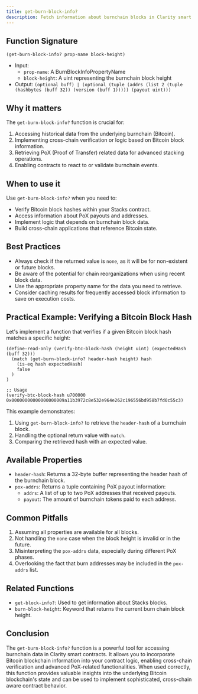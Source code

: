 ```yaml
---
title: get-burn-block-info?
description: Fetch information about burnchain blocks in Clarity smart contracts.
---
```


## Function Signature

```clarity
(get-burn-block-info? prop-name block-height)
```

- Input: 
  - `prop-name`: A BurnBlockInfoPropertyName
  - `block-height`: A uint representing the burnchain block height
- Output: `(optional buff) | (optional (tuple (addrs (list 2 (tuple (hashbytes (buff 32)) (version (buff 1))))) (payout uint)))`

## Why it matters

The `get-burn-block-info?` function is crucial for:

1. Accessing historical data from the underlying burnchain (Bitcoin).
2. Implementing cross-chain verification or logic based on Bitcoin block information.
3. Retrieving PoX (Proof of Transfer) related data for advanced stacking operations.
4. Enabling contracts to react to or validate burnchain events.

## When to use it

Use `get-burn-block-info?` when you need to:

- Verify Bitcoin block hashes within your Stacks contract.
- Access information about PoX payouts and addresses.
- Implement logic that depends on burnchain block data.
- Build cross-chain applications that reference Bitcoin state.

## Best Practices

- Always check if the returned value is `none`, as it will be for non-existent or future blocks.
- Be aware of the potential for chain reorganizations when using recent block data.
- Use the appropriate property name for the data you need to retrieve.
- Consider caching results for frequently accessed block information to save on execution costs.

## Practical Example: Verifying a Bitcoin Block Hash

Let's implement a function that verifies if a given Bitcoin block hash matches a specific height:

```clarity
(define-read-only (verify-btc-block-hash (height uint) (expectedHash (buff 32)))
  (match (get-burn-block-info? header-hash height) hash
    (is-eq hash expectedHash)
    false
  )
)

;; Usage
(verify-btc-block-hash u700000 0x00000000000000000009a11b3972c8e532e964e262c196556bd958b7fd0c55c3)
```

This example demonstrates:
1. Using `get-burn-block-info?` to retrieve the `header-hash` of a burnchain block.
2. Handling the optional return value with `match`.
3. Comparing the retrieved hash with an expected value.

## Available Properties

- `header-hash`: Returns a 32-byte buffer representing the header hash of the burnchain block.
- `pox-addrs`: Returns a tuple containing PoX payout information:
  - `addrs`: A list of up to two PoX addresses that received payouts.
  - `payout`: The amount of burnchain tokens paid to each address.

## Common Pitfalls

1. Assuming all properties are available for all blocks.
2. Not handling the `none` case when the block height is invalid or in the future.
3. Misinterpreting the `pox-addrs` data, especially during different PoX phases.
4. Overlooking the fact that burn addresses may be included in the `pox-addrs` list.

## Related Functions

- `get-block-info?`: Used to get information about Stacks blocks.
- `burn-block-height`: Keyword that returns the current burn chain block height.

## Conclusion

The `get-burn-block-info?` function is a powerful tool for accessing burnchain data in Clarity smart contracts. It allows you to incorporate Bitcoin blockchain information into your contract logic, enabling cross-chain verification and advanced PoX-related functionalities. When used correctly, this function provides valuable insights into the underlying Bitcoin blockchain's state and can be used to implement sophisticated, cross-chain aware contract behavior.
